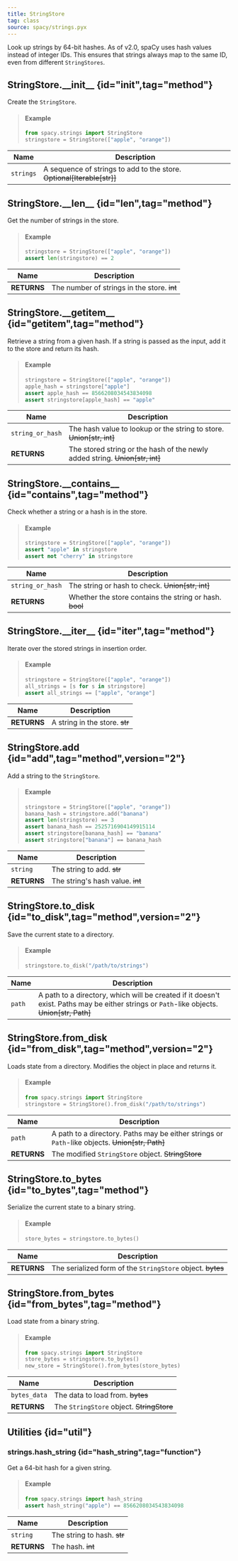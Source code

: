 ```yaml
---
title: StringStore
tag: class
source: spacy/strings.pyx
---
```


Look up strings by 64-bit hashes. As of v2.0, spaCy uses hash values instead of
integer IDs. This ensures that strings always map to the same ID, even from
different `StringStores`.

## StringStore.\_\_init\_\_ {id="init",tag="method"}

Create the `StringStore`.

> #### Example
>
> ```python
> from spacy.strings import StringStore
> stringstore = StringStore(["apple", "orange"])
> ```

| Name      | Description                                                            |
| --------- | ---------------------------------------------------------------------- |
| `strings` | A sequence of strings to add to the store. ~~Optional[Iterable[str]]~~ |

## StringStore.\_\_len\_\_ {id="len",tag="method"}

Get the number of strings in the store.

> #### Example
>
> ```python
> stringstore = StringStore(["apple", "orange"])
> assert len(stringstore) == 2
> ```

| Name        | Description                                 |
| ----------- | ------------------------------------------- |
| **RETURNS** | The number of strings in the store. ~~int~~ |

## StringStore.\_\_getitem\_\_ {id="getitem",tag="method"}

Retrieve a string from a given hash. If a string is passed as the input, add it
to the store and return its hash.

> #### Example
>
> ```python
> stringstore = StringStore(["apple", "orange"])
> apple_hash = stringstore["apple"]
> assert apple_hash == 8566208034543834098
> assert stringstore[apple_hash] == "apple"
> ```

| Name             | Description                                                                  |
| ---------------- | ---------------------------------------------------------------------------- |
| `string_or_hash` | The hash value to lookup or the string to store. ~~Union[str, int]~~         |
| **RETURNS**      | The stored string or the hash of the newly added string. ~~Union[str, int]~~ |

## StringStore.\_\_contains\_\_ {id="contains",tag="method"}

Check whether a string or a hash is in the store.

> #### Example
>
> ```python
> stringstore = StringStore(["apple", "orange"])
> assert "apple" in stringstore
> assert not "cherry" in stringstore
> ```

| Name             | Description                                             |
| ---------------- | ------------------------------------------------------- |
| `string_or_hash` | The string or hash to check. ~~Union[str, int]~~        |
| **RETURNS**      | Whether the store contains the string or hash. ~~bool~~ |

## StringStore.\_\_iter\_\_ {id="iter",tag="method"}

Iterate over the stored strings in insertion order.

> #### Example
>
> ```python
> stringstore = StringStore(["apple", "orange"])
> all_strings = [s for s in stringstore]
> assert all_strings == ["apple", "orange"]
> ```

| Name        | Description                    |
| ----------- | ------------------------------ |
| **RETURNS** | A string in the store. ~~str~~ |

## StringStore.add {id="add",tag="method",version="2"}

Add a string to the `StringStore`.

> #### Example
>
> ```python
> stringstore = StringStore(["apple", "orange"])
> banana_hash = stringstore.add("banana")
> assert len(stringstore) == 3
> assert banana_hash == 2525716904149915114
> assert stringstore[banana_hash] == "banana"
> assert stringstore["banana"] == banana_hash
> ```

| Name        | Description                      |
| ----------- | -------------------------------- |
| `string`    | The string to add. ~~str~~       |
| **RETURNS** | The string's hash value. ~~int~~ |

## StringStore.to_disk {id="to_disk",tag="method",version="2"}

Save the current state to a directory.

> #### Example
>
> ```python
> stringstore.to_disk("/path/to/strings")
> ```

| Name   | Description                                                                                                                                |
| ------ | ------------------------------------------------------------------------------------------------------------------------------------------ |
| `path` | A path to a directory, which will be created if it doesn't exist. Paths may be either strings or `Path`-like objects. ~~Union[str, Path]~~ |

## StringStore.from_disk {id="from_disk",tag="method",version="2"}

Loads state from a directory. Modifies the object in place and returns it.

> #### Example
>
> ```python
> from spacy.strings import StringStore
> stringstore = StringStore().from_disk("/path/to/strings")
> ```

| Name        | Description                                                                                     |
| ----------- | ----------------------------------------------------------------------------------------------- |
| `path`      | A path to a directory. Paths may be either strings or `Path`-like objects. ~~Union[str, Path]~~ |
| **RETURNS** | The modified `StringStore` object. ~~StringStore~~                                              |

## StringStore.to_bytes {id="to_bytes",tag="method"}

Serialize the current state to a binary string.

> #### Example
>
> ```python
> store_bytes = stringstore.to_bytes()
> ```

| Name        | Description                                                |
| ----------- | ---------------------------------------------------------- |
| **RETURNS** | The serialized form of the `StringStore` object. ~~bytes~~ |

## StringStore.from_bytes {id="from_bytes",tag="method"}

Load state from a binary string.

> #### Example
>
> ```python
> from spacy.strings import StringStore
> store_bytes = stringstore.to_bytes()
> new_store = StringStore().from_bytes(store_bytes)
> ```

| Name         | Description                               |
| ------------ | ----------------------------------------- |
| `bytes_data` | The data to load from. ~~bytes~~          |
| **RETURNS**  | The `StringStore` object. ~~StringStore~~ |

## Utilities {id="util"}

### strings.hash_string {id="hash_string",tag="function"}

Get a 64-bit hash for a given string.

> #### Example
>
> ```python
> from spacy.strings import hash_string
> assert hash_string("apple") == 8566208034543834098
> ```

| Name        | Description                 |
| ----------- | --------------------------- |
| `string`    | The string to hash. ~~str~~ |
| **RETURNS** | The hash. ~~int~~           |
